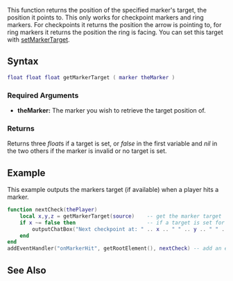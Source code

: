  
{{Server client function}}
This function returns the position of the specified marker's target, the position it points to. This only works for checkpoint markers and ring markers. For checkpoints it returns the position the arrow is pointing to, for ring markers it returns the position the ring is facing. You can set this target with [[/setMarkerTarget.md|setMarkerTarget]].

==Syntax== 
<syntaxhighlight lang="lua">
float float float getMarkerTarget ( marker theMarker )   
</syntaxhighlight> 
{{OOP||[[/Marker.md|Marker]]:getTarget|target|setMarkerTarget}}
===Required Arguments=== 
*'''theMarker:''' The marker you wish to retrieve the target position of.

===Returns===
Returns three ''float''s if a target is set, or ''false'' in the first variable and ''nil'' in the two others if the marker is invalid or no target is set.

==Example== 
This example outputs the markers target (if available) when a player hits a marker.
<section show="true" name="Server" class="server">
<syntaxhighlight lang="lua">
function nextCheck(thePlayer)
	local x,y,z = getMarkerTarget(source)    -- get the marker target
	if x ~= false then                       -- if a target is set for the marker, then...
		outputChatBox("Next checkpoint at: " .. x .. " " .. y .. " " .. z, thePlayer) -- output a message with the coordinates
	end
end
addEventHandler("onMarkerHit", getRootElement(), nextCheck) -- add an event handler for the 'onMarkerHit' event
</syntaxhighlight>
</section>

==See Also==
{{Marker functions}}